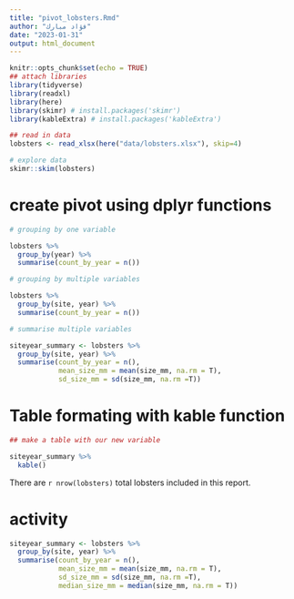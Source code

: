 ```yaml
---
title: "pivot_lobsters.Rmd"
author: "فؤاد مبارك"
date: "2023-01-31"
output: html_document
---
```


```r
knitr::opts_chunk$set(echo = TRUE)
## attach libraries
library(tidyverse)
library(readxl)
library(here)
library(skimr) # install.packages('skimr')
library(kableExtra) # install.packages('kableExtra')

## read in data
lobsters <- read_xlsx(here("data/lobsters.xlsx"), skip=4)

# explore data
skimr::skim(lobsters) 
```

# create pivot using dplyr functions

```r
# grouping by one variable

lobsters %>% 
  group_by(year) %>% 
  summarise(count_by_year = n())

# grouping by multiple variables

lobsters %>% 
  group_by(site, year) %>% 
  summarise(count_by_year = n())

# summarise multiple variables

siteyear_summary <- lobsters %>% 
  group_by(site, year) %>% 
  summarise(count_by_year = n(),
            mean_size_mm = mean(size_mm, na.rm = T),
            sd_size_mm = sd(size_mm, na.rm =T))
```
# Table formating with kable function

```r

## make a table with our new variable

siteyear_summary %>% 
  kable()
```


There are `r nrow(lobsters)` total lobsters included in this report.

# activity

```r
siteyear_summary <- lobsters %>% 
  group_by(site, year) %>% 
  summarise(count_by_year = n(),
            mean_size_mm = mean(size_mm, na.rm = T),
            sd_size_mm = sd(size_mm, na.rm =T),
            median_size_mm = median(size_mm, na.rm = T))
```

